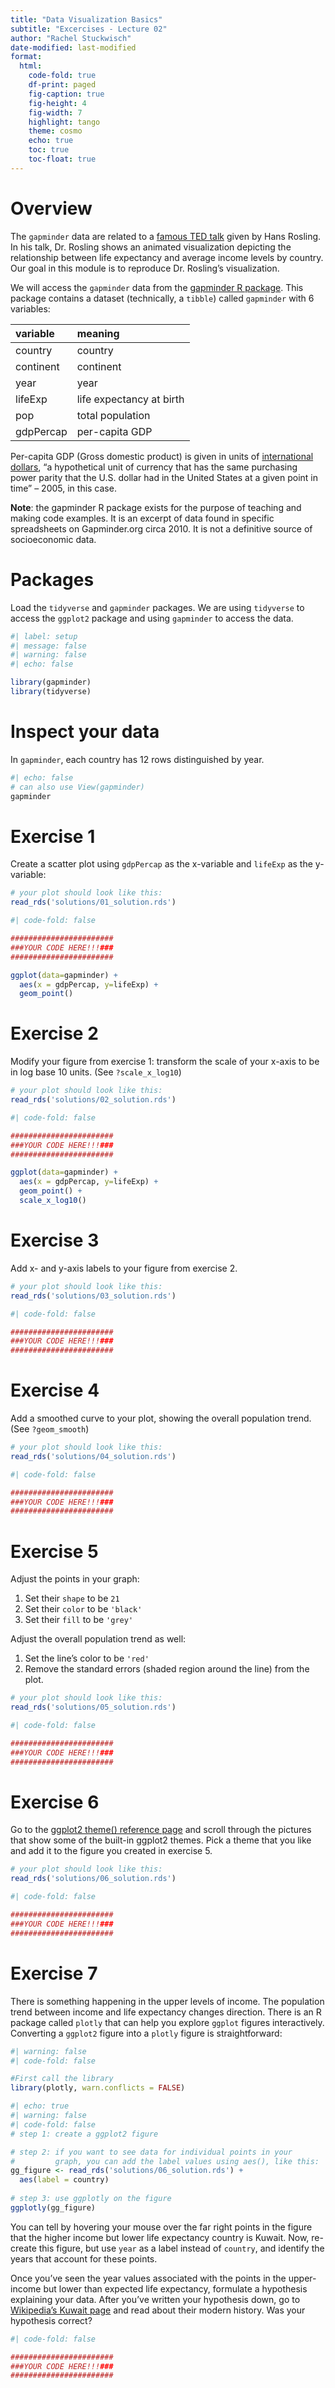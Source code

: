 ```yaml
---
title: "Data Visualization Basics"
subtitle: "Excercises - Lecture 02"
author: "Rachel Stuckwisch"
date-modified: last-modified
format:
  html:
    code-fold: true
    df-print: paged
    fig-caption: true
    fig-height: 4
    fig-width: 7
    highlight: tango
    theme: cosmo
    echo: true
    toc: true
    toc-float: true
---
```


# Overview

The `gapminder` data are related to a [famous TED talk](https://www.youtube.com/watch?v=hVimVzgtD6w){.external target="_blank"} given by Hans Rosling. In his talk, Dr. Rosling shows an animated visualization depicting the relationship between life expectancy and average income levels by country. Our goal in this module is to reproduce Dr. Rosling's visualization.

We will access the `gapminder` data from the [gapminder R package](https://github.com/jennybc/gapminder){.external target="_blank"}. This package contains a dataset (technically, a `tibble`) called `gapminder` with 6 variables:

| variable  | meaning                  |
|:----------|:-------------------------|
| country   | country                  |
| continent | continent                |
| year      | year                     |
| lifeExp   | life expectancy at birth |
| pop       | total population         |
| gdpPercap | per-capita GDP           |

Per-capita GDP (Gross domestic product) is given in units of [international dollars](http://en.wikipedia.org/wiki/Geary%E2%80%93Khamis_dollar){.external target="_blank"}, "a hypothetical unit of currency that has the same purchasing power parity that the U.S. dollar had in the United States at a given point in time" -- 2005, in this case.

**Note**: the gapminder R package exists for the purpose of teaching and making code examples. It is an excerpt of data found in specific spreadsheets on Gapminder.org circa 2010. It is not a definitive source of socioeconomic data.

# Packages

Load the `tidyverse` and `gapminder` packages. We are using `tidyverse` to access the `ggplot2` package and using `gapminder` to access the data.

```r
#| label: setup
#| message: false
#| warning: false
#| echo: false

library(gapminder)
library(tidyverse)
```

# Inspect your data

In `gapminder`, each country has 12 rows distinguished by year.

```r
#| echo: false
# can also use View(gapminder)
gapminder

```

# Exercise 1

Create a scatter plot using `gdpPercap` as the x-variable and `lifeExp` as the y-variable:

```r

# your plot should look like this:
read_rds('solutions/01_solution.rds')

```

```r
#| code-fold: false

#######################
###YOUR CODE HERE!!!###
#######################

ggplot(data=gapminder) + 
  aes(x = gdpPercap, y=lifeExp) + 
  geom_point()

```

# Exercise 2

Modify your figure from exercise 1: transform the scale of your x-axis to be in log base 10 units. (See `?scale_x_log10`)

```r

# your plot should look like this:
read_rds('solutions/02_solution.rds')

```

```r
#| code-fold: false

#######################
###YOUR CODE HERE!!!###
#######################

ggplot(data=gapminder) + 
  aes(x = gdpPercap, y=lifeExp) + 
  geom_point() +
  scale_x_log10()

```

# Exercise 3

Add x- and y-axis labels to your figure from exercise 2.

```r

# your plot should look like this:
read_rds('solutions/03_solution.rds')

```

```r
#| code-fold: false

#######################
###YOUR CODE HERE!!!###
#######################


```


# Exercise 4

Add a smoothed curve to your plot, showing the overall population trend. (See `?geom_smooth`)

```r

# your plot should look like this:
read_rds('solutions/04_solution.rds')

```

```r
#| code-fold: false

#######################
###YOUR CODE HERE!!!###
#######################


```


# Exercise 5

Adjust the points in your graph:

1.  Set their `shape` to be `21`
2.  Set their `color` to be `'black'`
3.  Set their `fill` to be `'grey'`

Adjust the overall population trend as well:

1.  Set the line's color to be `'red'`
2.  Remove the standard errors (shaded region around the line) from the plot.

```r

# your plot should look like this:
read_rds('solutions/05_solution.rds')

```

```r
#| code-fold: false

#######################
###YOUR CODE HERE!!!###
#######################


```


# Exercise 6

Go to the [ggplot2 theme() reference page](https://ggplot2.tidyverse.org/reference/ggtheme.html){.external target="_blank"} and scroll through the pictures that show some of the built-in ggplot2 themes. Pick a theme that you like and add it to the figure you created in exercise 5.

```r

# your plot should look like this:
read_rds('solutions/06_solution.rds')

```

```r
#| code-fold: false

#######################
###YOUR CODE HERE!!!###
#######################


```


# Exercise 7

There is something happening in the upper levels of income. The population trend between income and life expectancy changes direction. There is an R package called `plotly` that can help you explore `ggplot` figures interactively. Converting a `ggplot2` figure into a `plotly` figure is straightforward:

```r
#| warning: false
#| code-fold: false

#First call the library
library(plotly, warn.conflicts = FALSE)
```

```r
#| echo: true
#| warning: false
#| code-fold: false
# step 1: create a ggplot2 figure

# step 2: if you want to see data for individual points in your
#         graph, you can add the label values using aes(), like this:
gg_figure <- read_rds('solutions/06_solution.rds') + 
  aes(label = country)
  
# step 3: use ggplotly on the figure
ggplotly(gg_figure)

```

You can tell by hovering your mouse over the far right points in the figure that the higher income but lower life expectancy country is Kuwait. Now, re-create this figure, but use `year` as a label instead of `country`, and identify the years that account for these points.

Once you've seen the year values associated with the points in the upper-income but lower than expected life expectancy, formulate a hypothesis explaining your data. After you've written your hypothesis down, go to [Wikipedia's Kuwait page](https://en.wikipedia.org/wiki/History_of_Kuwait){.external target="_blank"} and read about their modern history. Was your hypothesis correct?

```r
#| code-fold: false

#######################
###YOUR CODE HERE!!!###
#######################


```
